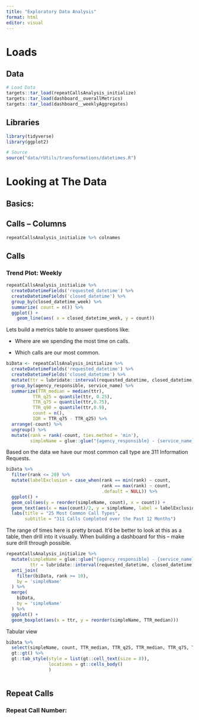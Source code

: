 ```yaml
---
title: "Exploratory Data Analysis"
format: html
editor: visual
---
```


# Loads

## Data

```r
# Load Data
targets::tar_load(repeatCallsAnalysis_initialize)
targets::tar_load(dashboard__overallMetrics)
targets::tar_load(dashboard__weeklyAggregates)


```

## Libraries

```r

library(tidyverse)
library(ggplot2)

# Source
source("data/rUtils/transformations/datetimes.R")

```

# Looking at The Data

## Basics:

## Calls -- Columns

```r

repeatCallsAnalysis_initialize %>% colnames

```

## Calls

### Trend Plot: Weekly

```r
repeatCallsAnalysis_initialize %>% 
  createDatetimeFields('requested_datetime') %>%
  createDatetimeFields('closed_datetime') %>%
  group_by(closed_datetime_week) %>%
  summarize( count = n()) %>%
  ggplot() +
    geom_line(aes( x = closed_datetime_week, y = count))
```

Lets build a metrics table to answer questions like:

-   Where are we spending the most time on calls.

-   Which calls are our most common.

```r

biData <- repeatCallsAnalysis_initialize %>% 
  createDatetimeFields('requested_datetime') %>%
  createDatetimeFields('closed_datetime') %>%
  mutate(ttr = lubridate::interval(requested_datetime, closed_datetime)/ lubridate::hours(1)) %>%
  group_by(agency_responsible, service_name) %>%
  summarize(TTR_median = median(ttr),
          TTR_q25 = quantile(ttr, 0.25),
          TTR_q75 = quantile(ttr,0.75),
          TTR_q90 = quantile(ttr,0.9),
          count = n(),
          IQR = TTR_q75 - TTR_q25) %>%
  arrange(-count) %>%
  ungroup() %>%
  mutate(rank = rank(-count, ties.method = 'min'),
         simpleName = glue::glue("{agency_responsible} - {service_name}"))

```

Based on the data we have our most common call type are 311 Information Requests.

```r

biData %>%
  filter(rank <= 20) %>%
  mutate(labelExclusion = case_when(rank == min(rank) ~ count,
                                    rank == max(rank) ~ count,
                                    .default = NULL)) %>%
  ggplot() +
  geom_col(aes(y = reorder(simpleName, count), x = count)) +
  geom_text(aes(x = max(count)/2, y = simpleName, label = labelExclusion)) +
  labs(title = "25 Most Common Call Types",
       subtitle = "311 Calls Completed over the Past 12 Months")

```

The range of times here is pretty broad. It'd be better to look at this as a table, then drill into it visually. When building a dashboard for this -- make sure drill through possible.

```r
repeatCallsAnalysis_initialize %>% 
  mutate(simpleName = glue::glue("{agency_responsible} - {service_name}"),
         ttr = lubridate::interval(requested_datetime, closed_datetime)/ lubridate::hours(1)) %>%
  anti_join(
    filter(biData, rank >= 10),
    by = 'simpleName'
  ) %>%
  merge(
    biData,
    by = 'simpleName'
  ) %>%
  ggplot() +
  geom_boxplot(aes(x = ttr, y = reorder(simpleName, TTR_median)))


```

Tabular view

```r

biData %>% 
  select(simpleName, count, TTR_median, TTR_q25, TTR_median, TTR_q75, TTR_q90) %>%
  gt::gt() %>% 
  gt::tab_style(style = list(gt::cell_text(size = 8)),
                locations = gt::cells_body()
                )

```

```r



```

## Repeat Calls

### Repeat Call Number:
